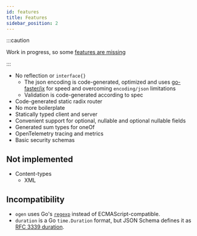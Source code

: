 ```yaml
---
id: features
title: Features
sidebar_position: 2
---
```



:::caution

Work in progress, so some [features are missing](#not-implemented)

:::


* No reflection or `interface{}`
    * The json encoding is code-generated, optimized and uses [go-faster/jx](https://github.com/go-faster/jx) for speed and overcoming `encoding/json` limitations
    * Validation is code-generated according to spec
* Code-generated static radix router
* No more boilerplate
* Statically typed client and server
* Convenient support for optional, nullable and optional nullable fields
* Generated sum types for oneOf
* OpenTelemetry tracing and metrics
* Basic security schemas

## Not implemented

* Content-types
  * XML

## Incompatibility

* `ogen` uses Go's [`regexp`](https://pkg.go.dev/regexp) instead of ECMAScript-compatible.
* `duration` is a Go `time.Duration` format, but JSON Schema defines it as [RFC 3339 duration](https://datatracker.ietf.org/doc/html/rfc3339#appendix-A).
